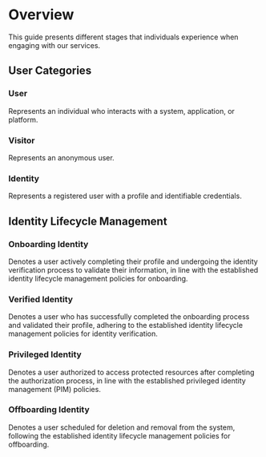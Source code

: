 # Overview
This guide presents different stages that individuals experience when engaging with our services.

## User Categories

### User
Represents an individual who interacts with a system, application, or platform.

### Visitor
Represents an anonymous user.

### Identity 
Represents a registered user with a profile and identifiable credentials.

## Identity Lifecycle Management

### Onboarding Identity
Denotes a user actively completing their profile and undergoing the identity verification process to validate their information, in line with the established identity lifecycle management policies for onboarding.

### Verified Identity
Denotes a user who has successfully completed the onboarding process and validated their profile, adhering to the established identity lifecycle management policies for identity verification.

### Privileged Identity
Denotes a user authorized to access protected resources after completing the authorization process, in line with the established privileged identity management (PIM) policies.

### Offboarding Identity
Denotes a user scheduled for deletion and removal from the system, following the established identity lifecycle management policies for offboarding.

